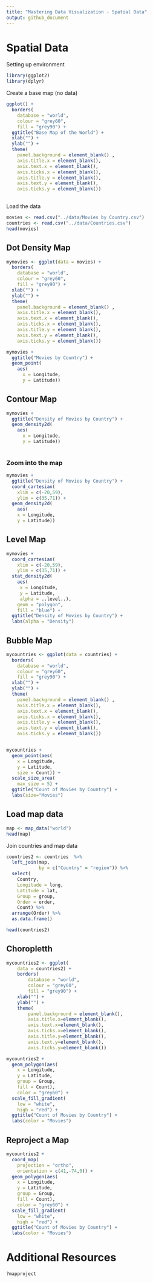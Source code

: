 ```yaml
---
title: "Mastering Data Visualization - Spatial Data"
output: github_document
---
```



# Spatial Data

Setting up environment
```r
library(ggplot2)
library(dplyr)
```

Create a base map (no data)

```r
ggplot() + 
  borders(
    database = "world",
    colour = "grey60",
    fill = "grey90") +
  ggtitle("Base Map of the World") +
  xlab("") + 
  ylab("") +
  theme(
    panel.background = element_blank() ,
    axis.title.x = element_blank(),
    axis.text.x = element_blank(),
    axis.ticks.x = element_blank(),
    axis.title.y = element_blank(),
    axis.text.y = element_blank(),
    axis.ticks.y = element_blank())
  

```

Load the data
```r
movies <- read.csv("../data/Movies by Country.csv")
countries <- read.csv("../data/Countries.csv")
head(movies)
```


## Dot Density Map

```r
mymovies <- ggplot(data = movies) +
  borders(
    database = "world",
    colour = "grey60",
    fill = "grey90") +
  xlab("") +
  ylab("") +
  theme(
    panel.background = element_blank() ,
    axis.title.x = element_blank(),
    axis.text.x = element_blank(),
    axis.ticks.x = element_blank(),
    axis.title.y = element_blank(),
    axis.text.y = element_blank(),
    axis.ticks.y = element_blank())

mymovies +
  ggtitle("Movies by Country") +
  geom_point(
    aes(
      x = Longitude,
      y = Latitude))
```

## Contour Map

```r
mymovies +
  ggtitle("Density of Movies by Country") +
  geom_density2d(
    aes(
      x = Longitude,
      y = Latitude))
  
```

### Zoom into the map

```r
mymovies +
  ggtitle("Density of Movies by Country") +
  coord_cartesian(
    xlim = c(-20,59),
    ylim = c(35,71)) +
  geom_density2d(
    aes(
    x = Longitude,
    y = Latitude))

```


## Level Map

```r
mymovies +
  coord_cartesian(
    xlim = c(-20,59),
    ylim = c(35,71)) +
  stat_density2d(
    aes(
     x = Longitude,
     y = Latitude,
     alpha = ..level..),
    geom = "polygon",
    fill = "blue") +
  ggtitle("Density of Movies by Country") +
  labs(alpha = "Density")
```

## Bubble Map

```r

mycountries <- ggplot(data = countries) +
  borders(
    database = "world",
    colour = "grey60",
    fill = "grey90") +
  xlab("") +
  ylab("") +
  theme(
    panel.background = element_blank() ,
    axis.title.x = element_blank(),
    axis.text.x = element_blank(),
    axis.ticks.x = element_blank(),
    axis.title.y = element_blank(),
    axis.text.y = element_blank(),
    axis.ticks.y = element_blank())


mycountries +
  geom_point(aes(
    x = Longitude,
    y = Latitude,
    size = Count)) +
  scale_size_area(
    max_size = 5) +
  ggtitle("Count of Movies by Country") +
  labs(size="Movies")

```

## Load map data

```r
map <- map_data("world")
head(map)
```

Join countries and map data
```r
countries2 <- countries  %>%
  left_join(map,
            by = c("Country" = "region")) %>%
  select(
    Country,
    Longitude = long,
    Latitude = lat,
    Group = group,
    Order = order,
    Count) %>%
  arrange(Order) %>%
  as.data.frame()

head(countries2)
```

## Choropletth

```r
mycountries2 <- ggplot(
    data = countries2) + 
    borders(
        database = "world",
        colour = "grey60",
        fill = "grey90") +
    xlab("") +
    ylab("") +
    theme(
        panel.background = element_blank(),
        axis.title.x=element_blank(),
        axis.text.x=element_blank(),
        axis.ticks.x=element_blank(),
        axis.title.y=element_blank(),
        axis.text.y=element_blank(),
        axis.ticks.y=element_blank())

mycountries2 +
  geom_polygon(aes(
    x = Longitude,
    y = Latitude,
    group = Group,
    fill = Count),
    color = "grey60") +
  scale_fill_gradient(
    low = "white",
    high = "red") +
  ggtitle("Count of Movies by Country") +
  labs(color = "Movies")

```


## Reproject a Map
```r
mycountries2 +
  coord_map(
    projection = "ortho",
    orientation = c(41,-74,0)) +
  geom_polygon(aes(
    x = Longitude,
    y = Latitude,
    group = Group,
    fill = Count),
    color = "grey60") +
  scale_fill_gradient(
    low = "white",
    high = "red") +
  ggtitle("Count of Movies by Country") +
  labs(color = "Movies")

```

# Additional Resources

```r
?mapproject
```